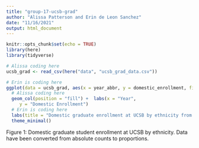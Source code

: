 ```yaml
---
title: "group-17-ucsb-grad"
author: "Alissa Patterson and Erin de Leon Sanchez"
date: "11/16/2021"
output: html_document
---
```


```r
knitr::opts_chunk$set(echo = TRUE)
library(here)
library(tidyverse)
```

```r
# Alissa coding here
ucsb_grad <- read_csv(here("data", "ucsb_grad_data.csv"))
```

```r
# Erin is coding here 
ggplot(data = ucsb_grad, aes(x = year_abbr, y = domestic_enrollment, fill = ethnicity)) +
  # Alissa coding here
  geom_col(position = "fill") +  labs(x = "Year",
     y = "Domestic Enrollment")
  # Erin is coding here 
  labs(title = "Domestic graduate enrollment at UCSB by ethnicity from 2008-2019", caption = "Data from UCSB Office of Budget and Planning Campus Profiles") +
  theme_minimal()

```

Figure 1: Domestic graduate student enrollment at UCSB by ethnicity. Data have been converted from absolute counts to proportions.
